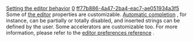[[Property:title|Setting the editor behavior]]
[[Property:weight|0]]
[[Property:uuid|ff77b886-4a47-2ba4-eac7-ae051934a3f5]]
Some of [[EiffelStudio Editor Introduction|the editor]]  properties are customizable. [[Automatic completion: Introduction|Automatic completion]] , for instance, can be partially or totally disabled, and inserted strings can be defined by the user. Some accelerators are customizable too. For more information, please refer to the [[Editor Preferences|editor preferences reference]] . 
{{seealso|<br/>
[[Changing texts display|Text colors and font customization.]]  }}




